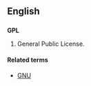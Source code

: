 ==English==

==={{initialism}}===
'''GPL'''
# General Public License.

====Related terms====
* [[GNU]]